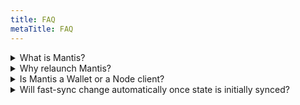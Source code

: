 ```yaml
---
title: FAQ
metaTitle: FAQ
---
```



<details>
  <summary>What is Mantis?</summary>
  Mantis is a full-featured *client and wallet*, that has been developed in Scala for the Ethereum Classic network. See our [What is Mantis](/learn/what-is-mantis) section for more information.
</details>

<details>
  <summary>Why relaunch Mantis?</summary>
  Et Lorem velit excepteur aute Lorem reprehenderit incididunt eu. Eu amet officia et aute ipsum consectetur ad tempor pariatur elit fugiat. Dolor exercitation cupidatat laborum non sint et ut adipisicing. Nulla non culpa magna cillum ipsum consectetur do sunt culpa
</details>

<details>
  <summary>Is Mantis a Wallet or a Node client?</summary>
  Mantis is the [node client](#) and a [wallet](#). You can download them separately and use any according to your needs. These are delivered and released separately and each has its own installation and configuration options.
  The main differences between them is their usage. Node clients track the global chain state, while the wallet allows you to send and receive cryptocurrency transactions on chain. The client is a command line tool, and the wallet has a GUI interface.
</details>

<details>
<summary>Will fast-sync change automatically once state is initially synced?</summary>
Yes, the sync mode changes to normal sync.
</details>
